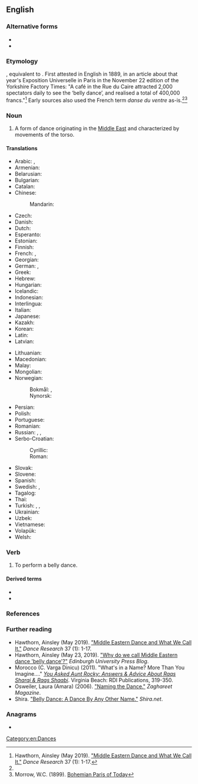 {{also|bellydance|belly-dance}}
==English==
{{tea room|en|y=2019|m=June}}
{{wikipedia|belly dance}}

===Alternative forms===
* {{l|en|bellydance}}
* {{l|en|belly-dance}}

===Etymology===
{{calque|en|fr|danse du ventre}}, equivalent to {{af|en|belly|dance}}. First attested in English in 1889, in an article about that year's Exposition Universelle in Paris in the November 22 edition of the Yorkshire Factory Times: "A café in the Rue du Caire attracted 2,000 spectators daily to see the ‘belly dance’, and realised a total of 400,000 francs."<ref name=":0">Hawthorn, Ainsley (May 2019). [https://www.euppublishing.com/doi/full/10.3366/drs.2019.0250 "Middle Eastern Dance and What We Call It."] ''Dance Research'' 37 (1): 1-17.</ref> Early sources also used the French term ''danse du ventre'' as-is.<ref name=":0" /><ref>Morrow, W.C. (1899). [https://books.google.ca/books?id=iSr_CgAAQBAJ&q=belly+dance#v=snippet&q=belly%20dance&f=false Bohemian Paris of Today]</ref>

===Noun===
{{en-noun|~}}

# A form of dance originating in the [[Middle East]] and characterized by movements of the torso.

====Translations====
{{trans-top|form of dance}}
* Arabic: {{t|ar|رَقْص شَرْقِيّ|m}} {{qualifier|oriental dance}}, {{t|ar|رَقْص بَلَدِيّ|m}} {{qualifier|national dance}}
* Armenian: {{t+|hy|պորտապար}}
* Belarusian: {{t|be|танец жывата}}
* Bulgarian: {{t|bg|бели денс}}
* Catalan: {{t|ca|dansa oriental}}
* Chinese:
*: Mandarin: {{t+|cmn|肚皮舞|tr=dùpíwǔ|sc=Hani}}
* Czech: {{t|cs|břišní tanec|m}}
* Danish: {{t|da|mavedans}}
* Dutch: {{t+|nl|buikdans|m}}
* Esperanto: {{t|eo|ventra danco}}
* Estonian: {{t|et|kõhutants}}
* Finnish: {{t+|fi|vatsatanssi}}
* French: {{t+|fr|danse du ventre|f}}, {{t+|fr|danse orientale|f}}
* Georgian: {{t|ka|მუცლის ცეკვა}}
* German: {{t+|de|Bauchtanz|m}}, {{t|de|orientalischer Tanz|m}}
* Greek: {{t|el|χορός οριεντάλ|m}}
* Hebrew: {{t|he|מחול מזרחי|tr=makhól mizrakhí}}
* Hungarian: {{t+|hu|hastánc}}
* Icelandic: {{t+|is|magadans|m}}
* Indonesian: {{t|id|tari perut}}
* Interlingua: {{t|ia|dansa de ventre}}
* Italian: {{t|it|danza del ventre|f}}
* Japanese: {{t|ja|ベリーダンス|tr=berīdansu}}
* Kazakh: {{t|kk|іш биі}}
* Korean: {{t|ko|벨리댄스}}
* Latin: {{t|la|cordax|m}}
* Latvian: {{t|lv|vēderdejas}}
{{trans-mid}}
* Lithuanian: {{t|lt|pilvo šokis}}
* Macedonian: {{t|mk|стомачен танц|m}}
* Malay: {{t|ms|tarian gelek}}
* Mongolian: {{t|mn|бэлхүүсний бүжиг}}
* Norwegian: {{t|no|orientalsk dans}}
*: Bokmål: {{t|nb|magedans|m}}, {{t|nb|mavedans|m}}
*: Nynorsk: {{t|nn|magedans|m}}
* Persian: {{t|fa|رقص عربی|tr=raqs 'arabi}} {{qualifier|Arabic dance}}
* Polish: {{t+|pl|taniec brzucha|m-in}}
* Portuguese: {{t+|pt|dança do ventre|f}}
* Romanian: {{t|ro|dans din buric}}
* Russian: {{t+|ru|та́нец живота́|m}}, {{t|ru|беллидэ́нс|m}}, {{t+|ru|беллида́нс|m}}
* Serbo-Croatian:
*: Cyrillic: {{t|sh|трбушни плес}}
*: Roman: {{t|sh|trbušni ples}}
* Slovak: {{t|sk|brušný tanec}}
* Slovene: {{t|sl|trebušni ples}}
* Spanish: {{t|es|danza del vientre|f}}
* Swedish: {{t+|sv|magdans|c}}, {{t+|sv|orientalisk dans}}
* Tagalog: {{t|tl|sayaw sa silangan}}
* Thai: {{t|th|ระบำหน้าท้อง|tr=rá-bam-nâa-thong}}
* Turkish: {{t+|tr|göbek dansı}}, {{t+|tr|oryantal dans}}, {{t+|tr|oryantal}}
* Ukrainian: {{t|uk|танець живота}}
* Uzbek: {{t|uz|qorin raqsi}}
* Vietnamese: {{t|vi|múa bụng}}
* Volapük: {{t|vo|bälidadanüd}}
* Welsh: {{t|cy|dawnsio bol}}
{{trans-bottom}}

===Verb===
{{en-verb}}

# To perform a belly dance.

====Derived terms====
* {{l|en|belly dancer}}
* {{l|en|belly dancing}}

===References===
<references />

===Further reading===
* Hawthorn, Ainsley (May 2019). [https://www.euppublishing.com/doi/full/10.3366/drs.2019.0250 "Middle Eastern Dance and What We Call It."] ''Dance Research'' 37 (1): 1-17.
*Hawthorn, Ainsley (May 23, 2019). [https://euppublishingblog.com/2019/05/23/middle-eastern-dance-belly-dance/ "Why do we call Middle Eastern dance 'belly dance'?"] ''Edinburgh University Press Blog''.
*Morocco (C. Varga Dinicu) (2011). "What's in a Name? More Than You Imagine...." ''[https://books.google.ca/books/about/You_Asked_Aunt_Rocky_Answers_Advice_Abou.html?id=Vo6iAwAAQBAJ&redir_esc=y You Asked Aunt Rocky: Answers & Advice About Raqs Sharqi & Raqs Shaabi]''. Virginia Beach: RDI Publications, 319-350.
*Osweiler, Laura (Amara) (2006). [https://web.archive.org/web/20150910000344/http://amaradances.com/amara_articles/2006_naming.html "Naming the Dance."] ''Zaghareet Magazine''.
*Shira. [http://www.shira.net/musings/dance-by-any-other-name.htm "Belly Dance: A Dance By Any Other Name."] ''Shira.net''.

===Anagrams===
* {{anagrams|en|a=abcdeellny|call-by-need}}

[[Category:en:Dances]]